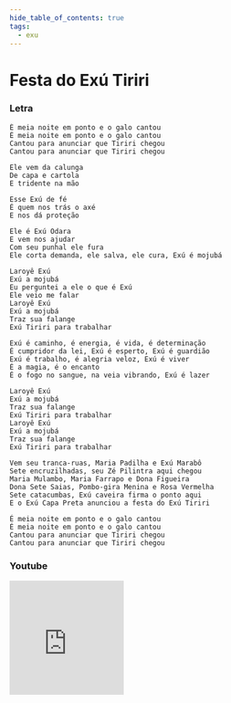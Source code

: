```yaml
---
hide_table_of_contents: true
tags:
  - exu
---
```


# Festa do Exú Tiriri

### Letra

```text
É meia noite em ponto e o galo cantou
É meia noite em ponto e o galo cantou
Cantou para anunciar que Tiriri chegou
Cantou para anunciar que Tiriri chegou

Ele vem da calunga
De capa e cartola
E tridente na mão

Esse Exú de fé
É quem nos trás o axé
E nos dá proteção

Ele é Exú Odara
E vem nos ajudar
Com seu punhal ele fura
Ele corta demanda, ele salva, ele cura, Exú é mojubá

Laroyê Exú
Exú a mojubá
Eu perguntei a ele o que é Exú
Ele veio me falar
Laroyê Exú
Exú a mojubá
Traz sua falange
Exú Tiriri para trabalhar

Exú é caminho, é energia, é vida, é determinação
É cumpridor da lei, Exú é esperto, Exú é guardião
Exú é trabalho, é alegria veloz, Exú é viver
É a magia, é o encanto
É o fogo no sangue, na veia vibrando, Exú é lazer

Laroyê Exú
Exú a mojubá
Traz sua falange
Exú Tiriri para trabalhar
Laroyê Exú
Exú a mojubá
Traz sua falange
Exú Tiriri para trabalhar

Vem seu tranca-ruas, Maria Padilha e Exú Marabô
Sete encruzilhadas, seu Zé Pilintra aqui chegou
Maria Mulambo, Maria Farrapo e Dona Figueira
Dona Sete Saias, Pombo-gira Menina e Rosa Vermelha
Sete catacumbas, Exú caveira firma o ponto aqui
E o Exú Capa Preta anunciou a festa do Exú Tiriri

É meia noite em ponto e o galo cantou
É meia noite em ponto e o galo cantou
Cantou para anunciar que Tiriri chegou
Cantou para anunciar que Tiriri chegou
```

### Youtube

<iframe
  width="200"
  height="200"
  src="https://www.youtube.com/embed/c2o-0HnSls0"
  title="YouTube video player"
  frameborder="0"
  allow="accelerometer; autoplay; clipboard-write; encrypted-media; gyroscope; picture-in-picture; web-share"
  referrerpolicy="strict-origin-when-cross-origin"
  allowfullscreen
></iframe>
